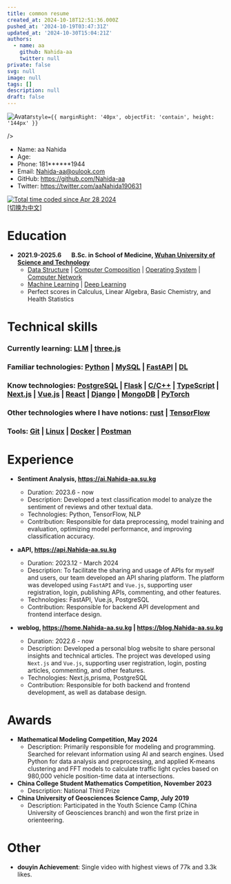 ```yaml
---
title: common resume
created_at: 2024-10-18T12:51:36.000Z
pushed_at: '2024-10-19T03:47:31Z'
updated_at: '2024-10-30T15:04:21Z'
authors:
  - name: aa
    github: Nahida-aa
    twitter: null
private: false
svg: null
image: null
tags: []
description: null
draft: false
---
```

<div style={{ display: 'flex', width: '100%' }}>
  <img
    src="https://avatars.githubusercontent.com/u/96083926?v=4"
    alt="Avatar"
    
    style={{ marginRight: '40px', objectFit: 'contain', height: '144px' }}
  />
  <ul style={{ listStyleType: 'none', padding: 0, margin: 0, flexGrow: 1 }}>
    <li>Name: aa Nahida</li>
    <li>Age: <Age birthday="2002-11-10" /></li>
    <li>Phone: 181******1944</li>
    <li>Email: <a href="mailto:Nahida-aa@oulook.com">Nahida-aa@oulook.com</a></li>
    <li>GitHub: <a href="https://github.com/Nahida-aa">https://github.com/Nahida-aa</a></li>
    <li>Twitter: <a href="https://twitter.com/aaNahida190631">https://twitter.com/aaNahida190631</a></li>
  </ul>
  <p style={{  flexGrow: 1 }}>
    <a href="https://wakatime.com/@5e13fdf2-a670-4afa-b581-82c3534b9c91"><img src="https://wakatime.com/badge/user/5e13fdf2-a670-4afa-b581-82c3534b9c91.svg" alt="Total time coded since Apr 28 2024" /></a><br />
    <a href='common.cn.mdx'>[切换为中文]</a>
  </p>
</div>

# Education

- **2021.9-2025.6 &nbsp; &nbsp; &nbsp; B.Sc. in School of Medicine, [Wuhan University of Science and Technology](https://www.wust.edu.cn)**
  - [Data Structure](https://github.com/Nahida-aa/Data-Structure) | [Computer Composition](https://github.com/Nahida-aa/Computer_Composition) | [Operating System](https://github.com/Nahida-aa/OS) | [Computer Network](https://github.com/Nahida-aa/Computer-Network)
  - [Machine Learning](https://github.com/Nahida-aa/ML) | [Deep Learning](https://github.com/Nahida-aa/DL)
  - Perfect scores in Calculus, Linear Algebra, Basic Chemistry, and Health Statistics

# Technical skills

### Currently learning: [LLM](https://github.com/Nahida-aa/LLM) | [three.js](https://blog.Nahida-aa.su.kg/mc)

### Familiar technologies: [Python](https://github.com/Nahida-aa/Python) | [MySQL](https://github.com/Nahida-aa/DBMS) | [FastAPI](https://github.com/Nahida-aa/PyWeb)  | [DL](https://github.com/Nahida-aa/DL)

### Know technologies: [PostgreSQL](https://github.com/Nahida-aa/DBMS) | [Flask](https://github.com/Nahida-aa/PyWeb) | [C/C++](https://github.com/Nahida-aa/OS) | [TypeScript](https://github.com/Nahida-aa/Computer-Network) | [Next.js](https://github.com/Nahida-aa/blog) | [Vue.js](https://github.com/Nahida-aa/TS) | [React](https://github.com/Nahida-aa/TS) | [Django](https://github.com/Nahida-aa/PyWeb) | [MongoDB](https://github.com/Nahida-aa/DBMS) | [PyTorch](https://github.com/Nahida-aa/AI)

### Other technologies where I have notions: [rust]() | [TensorFlow](https://github.com/Nahida-aa/AI)

### Tools: [Git](https://github.com/Nahida-aa/Data-Structure) | [Linux](https://github.com/Nahida-aa/OS) | [Docker](https://github.com/Nahida-aa/Docker) | [Postman](https://github.com/Nahida-aa/API)

# Experience

- **Sentiment Analysis, https://ai.Nahida-aa.su.kg**
  - Duration: 2023.6 - now
  - Description: Developed a text classification model to analyze the sentiment of reviews and other textual data.
  - Technologies: Python, TensorFlow, NLP
  - Contribution: Responsible for data preprocessing, model training and evaluation, optimizing model performance, and improving classification accuracy.

- **aAPI, https://api.Nahida-aa.su.kg**
  - Duration: 2023.12 - March 2024
  - Description: To facilitate the sharing and usage of APIs for myself and users, our team developed an API sharing platform. The platform was developed using `FastAPI` and `Vue.js`, supporting user registration, login, publishing APIs, commenting, and other features.
  - Technologies: FastAPI, Vue.js, PostgreSQL
  - Contribution: Responsible for backend API development and frontend interface design.

- **weblog, https://home.Nahida-aa.su.kg | https://blog.Nahida-aa.su.kg**
  - Duration: 2022.6 - now
  - Description: Developed a personal blog website to share personal insights and technical articles. The project was developed using `Next.js` and `Vue.js`, supporting user registration, login, posting articles, commenting, and other features.
  - Technologies: Next.js,prisma, PostgreSQL
  - Contribution: Responsible for both backend and frontend development, as well as database design.

# Awards

- **Mathematical Modeling Competition, May 2024**
  - Description: Primarily responsible for modeling and programming. Searched for relevant information using AI and search engines. Used Python for data analysis and preprocessing, and applied K-means clustering and FFT models to calculate traffic light cycles based on 980,000 vehicle position-time data at intersections.
- **China College Student Mathematics Competition, November 2023**
  - Description: National Third Prize
- **China University of Geosciences Science Camp, July 2019**
  - Description: Participated in the Youth Science Camp (China University of Geosciences branch) and won the first prize in orienteering.

# Other

- **douyin Achievement**: Single video with highest views of 77k and 3.3k likes.

